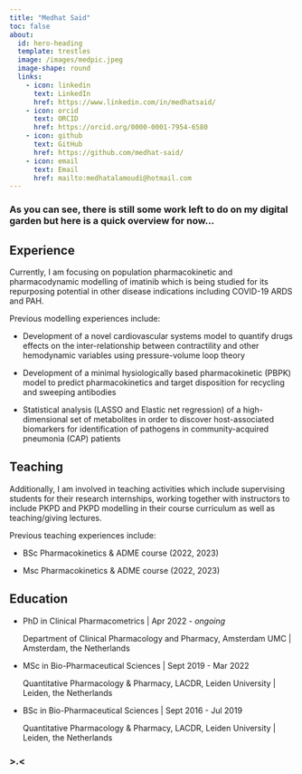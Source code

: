 ```yaml
---
title: "Medhat Said"
toc: false 
about:
  id: hero-heading
  template: trestles
  image: /images/medpic.jpeg
  image-shape: round
  links:
    - icon: linkedin
      text: LinkedIn
      href: https://www.linkedin.com/in/medhatsaid/
    - icon: orcid
      text: ORCID
      href: https://orcid.org/0000-0001-7954-6580
    - icon: github
      text: GitHub
      href: https://github.com/medhat-said/
    - icon: email
      text: Email
      href: mailto:medhatalamoudi@hotmail.com
---
```


### As you can see, there is still some work left to do on my digital garden but here is a quick overview for now...

::: {#hero-heading}
## Experience

Currently, I am focusing on population pharmacokinetic and pharmacodynamic modelling of imatinib which is being studied for its repurposing potential in other disease indications including COVID-19 ARDS and PAH.

Previous modelling experiences include:

-   Development of a novel cardiovascular systems model to quantify drugs effects on the inter-relationship between contractility and other hemodynamic variables using pressure-volume loop theory

-   Development of a minimal hysiologically based pharmacokinetic (PBPK) model to predict pharmacokinetics and target disposition for recycling and sweeping antibodies

-   Statistical analysis (LASSO and Elastic net regression) of a high-dimensional set of metabolites in order to discover host-associated biomarkers for identification of pathogens in community-acquired pneumonia (CAP) patients

## Teaching

Additionally, I am involved in teaching activities which include supervising students for their research internships, working together with instructors to include PKPD and PKPD modelling in their course curriculum as well as teaching/giving lectures.

Previous teaching experiences include:

-   BSc Pharmacokinetics & ADME course (2022, 2023)

-   Msc Pharmacokinetics & ADME course (2022, 2023)

## Education

-   PhD in Clinical Pharmacometrics \| Apr 2022 - *ongoing*

    Department of Clinical Pharmacology and Pharmacy, Amsterdam UMC \| Amsterdam, the Netherlands

-   MSc in Bio-Pharmaceutical Sciences \| Sept 2019 - Mar 2022

    Quantitative Pharmacology & Pharmacy, LACDR, Leiden University \| Leiden, the Netherlands

-   BSc in Bio-Pharmaceutical Sciences \| Sept 2016 - Jul 2019

    Quantitative Pharmacology & Pharmacy, LACDR, Leiden University \| Leiden, the Netherlands
:::

### \>.\<